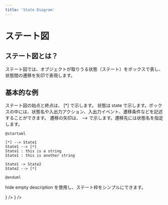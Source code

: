 ```yaml
---
title: 'State Diagram'
---
```


# ステート図

## ステート図とは？

ステート図では、オブジェクトが取りうる状態（ステート）をボックスで表し、状態間の遷移を矢印で表現します。

## 基本的な例

ステート図の始点と終点は、 [*] で示します。
状態は state で示します。ボックスの中には、状態名や入出力アクション、入出力イベント、遷移条件などを記述することができます。
遷移の矢印は、 --> で示します。遷移先には状態名を指定します。

```
@startuml

[*] --> State1
State1 --> [*]
State1 : this is a string
State1 : this is another string

State1 -> State2
State2 --> [*]

@enduml

```

hide empty description を使用し、ステート枠をシンプルにできます。

<ProblemList />

<CustomBox>
  <IconButton
    text='Prev Activity Diagram'
    link='/learn/activity'
    startIcon={<ArrowBackIosIcon />}
  />
  <IconButton text='Next Gantt Diagram' link='/learn/gantt' endIcon={<ArrowForwardIosIcon />} />
</CustomBox>
